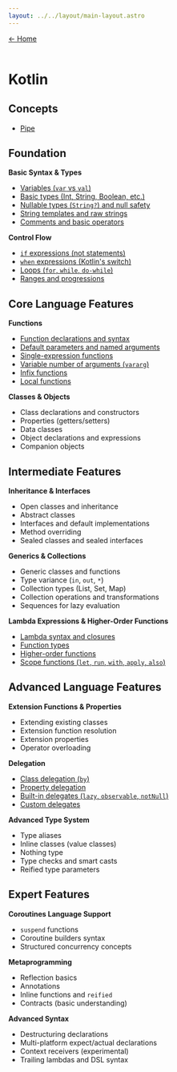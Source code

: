 ---
layout: ../../layout/main-layout.astro
---

<a href="/">← Home </a> <br /> <br />

# Kotlin

## Concepts
- [Pipe](./kotlin/pipe)

## Foundation
**Basic Syntax & Types**
- [Variables (`var` vs `val`)](./kotlin/variables)
- [Basic types (Int, String, Boolean, etc.)](./kotlin/basic-types)
- [Nullable types (`String?`) and null safety](./kotlin/nullable)
- [String templates and raw strings](./kotlin/string_templates)
- [Comments and basic operators](./kotlin/comments_operators)

**Control Flow**
- [`if` expressions (not statements)](./kotlin/if_expressions)
- [`when` expressions (Kotlin's switch)](./kotlin/when_expressions)
- [Loops (`for`, `while`, `do-while`)](./kotlin/loops)
- [Ranges and progressions](./kotlin/ranges_progressions)

## Core Language Features
**Functions**
- [Function declarations and syntax](./kotlin/function_declarations)
- [Default parameters and named arguments](./kotlin/function_default_named_params)
- [Single-expression functions](./kotlin/single-expression-functions)
- [Variable number of arguments (`vararg`)](./kotlin/vararg)
- [Infix functions](./kotlin/infix)
- [Local functions](./kotlin/local-functions)

**Classes & Objects**
- Class declarations and constructors
- Properties (getters/setters)
- Data classes
- Object declarations and expressions
- Companion objects

## Intermediate Features
**Inheritance & Interfaces**
- Open classes and inheritance
- Abstract classes
- Interfaces and default implementations
- Method overriding
- Sealed classes and sealed interfaces

**Generics & Collections**
- Generic classes and functions
- Type variance (`in`, `out`, `*`)
- Collection types (List, Set, Map)
- Collection operations and transformations
- Sequences for lazy evaluation

**Lambda Expressions & Higher-Order Functions**
- [Lambda syntax and closures](./kotlin/lambda-closures)
- [Function types](./kotlin/function-types)
- [Higher-order functions](./kotlin/higher-order-functions)
- [Scope functions (`let`, `run`, `with`, `apply`, `also`)](./kotlin/scope_functions)

## Advanced Language Features
**Extension Functions & Properties**
- Extending existing classes
- Extension function resolution
- Extension properties
- Operator overloading

**Delegation**
- [Class delegation (`by`)](./kotlin/class-delegation)
- [Property delegation](./kotlin/property-delegation)
- [Built-in delegates (`lazy`, `observable`, `notNull`)](./kotlin/built-in-delegates)
- [Custom delegates](./kotlin/custom-delegation)

**Advanced Type System**
- Type aliases
- Inline classes (value classes)
- Nothing type
- Type checks and smart casts
- Reified type parameters

## Expert Features
**Coroutines Language Support**
- `suspend` functions
- Coroutine builders syntax
- Structured concurrency concepts

**Metaprogramming**
- Reflection basics
- Annotations
- Inline functions and `reified`
- Contracts (basic understanding)

**Advanced Syntax**
- Destructuring declarations
- Multi-platform expect/actual declarations
- Context receivers (experimental)
- Trailing lambdas and DSL syntax